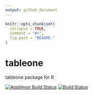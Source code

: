 ```yaml
---
output: github_document
---
```


<!-- README.md is generated from README.Rmd. Please edit that file -->

```r
knitr::opts_chunk$set(
  collapse = TRUE,
  comment = "#>",
  fig.path = "README-"
)
```

# tableone
tableone package for R

[![AppVeyor Build Status](https://ci.appveyor.com/api/projects/status/github/NikNakk/tableone?branch=master&svg=true)](https://ci.appveyor.com/project/NikNakk/tableone)
[![Build Status](https://travis-ci.org/NikNakk/tableone.svg?branch=master)](https://travis-ci.org/NikNakk/tableone)
